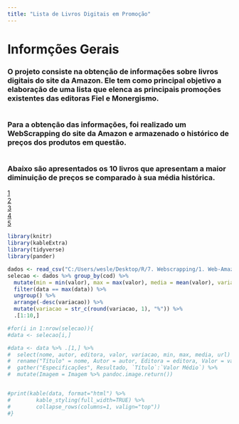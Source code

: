 ```yaml
---
title: "Lista de Livros Digitais em Promoção"
---
```

  
  
  
#
  
# Informções Gerais
  
### O projeto consiste na obtenção de informações sobre livros digitais do site da Amazon. Ele tem como principal objetivo a elaboração de uma lista que elenca as principais promoções existentes das editoras Fiel e Monergismo.  
#
### Para a obtenção das informações, foi realizado um WebScrapping do site da Amazon e armazenado o histórico de preços dos produtos em questão.  
#  
### Abaixo são apresentados os **10 livros** que apresentam a maior diminuição de preços se comparado à sua média histórica.

[1](https://amzn.to/2YKeHfZ)  
[2](https://amzn.to/3gFCZxL)  
[3](https://amzn.to/2QBJK9c)  
[4](https://amzn.to/3luw3am)  
[5](https://amzn.to/31EZqPh)  
  

  

```r

library(knitr)
library(kableExtra)
library(tidyverse)
library(pander)

dados <- read_csv("C:/Users/wesle/Desktop/R/7. Webscrapping/1. Web-Amazon/dados.csv")
selecao <- dados %>% group_by(cod) %>%
  mutate(min = min(valor), max = max(valor), media = mean(valor), variacao = (valor/media - 1)*100) %>% 
  filter(data == max(data)) %>% 
  ungroup() %>% 
  arrange(-desc(variacao)) %>%
  mutate(variacao = str_c(round(variacao, 1), "%")) %>% 
  .[1:10,]

```

```r

#for(i in 1:nrow(selecao)){
#data <- selecao[i,]

#data <- data %>% .[1,] %>%
#  select(nome, autor, editora, valor, variacao, min, max, media, url) %>% 
#  rename("Título" = nome, Autor = autor, Editora = editora, Valor = valor, "Variação" = variacao, "Valor Mínimo" = min, "Valor Máximo" = max, "Valor Médio" = media, Imagem = url) %>% 
#  gather("Especificações", Resultado, `Título`:`Valor Médio`) %>% 
#  mutate(Imagem = Imagem %>% pandoc.image.return())


#print(kable(data, format="html") %>% 
#        kable_styling(full_width=TRUE) %>% 
#        collapse_rows(columns=1, valign="top"))
#}

```